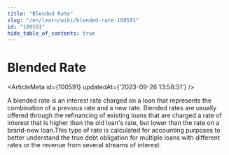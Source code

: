 ```yaml
---
title: "Blended Rate"
slug: "/en/learn/wiki/blended-rate-100591"
id: "100591"
hide_table_of_contents: true
---
```



# Blended Rate

<ArticleMeta id={100591} updatedAt={'2023-09-26 13:58:51'} />
<div className='border-solid border-b border-t-0 my-4 border-[var(--ifm-color-gray-300)]' />

A blended rate is an interest rate charged on a loan that represents the combination of a previous rate and a new rate. Blended rates are usually offered through the refinancing of existing loans that are charged a rate of interest that is higher than the old loan's rate, but lower than the rate on a brand-new loan.This type of rate is calculated for accounting purposes to better understand the true debt obligation for multiple loans with different rates or the revenue from several streams of interest.
